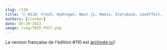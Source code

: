 ```yaml
---
slug: /110
title: "📨 #110: Fresh, Hydrogen, Next.js, Remix, Storybook, useEffect, MJML, MDX, React-Native, ES2022..."
authors: [slorber]
date: 06-29-2022
image: /img/TWIR_POST.png
---
```


La version française de l'édition #110 est [archivée ici](https://www.getrevue.co/profile/sebastien-lorber/issues/react-hebdo-110-fresh-hydrogen-next-js-remix-storybook-useeffect-mjml-mdx-react-native-es2022-1235590)!

